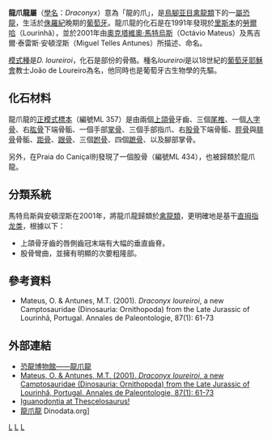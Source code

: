 {{Automatic Taxobox
| taxon = Draconyx
| fossil_range = [[侏羅紀|晚侏羅紀]], {{fossil_range|提通阶}}
| image = 
| image_caption = 
| authority = Mateus & Antunes, 2001
| type_species = '''洛氏龍爪龍 <br>''Draconyx loureiroi'''''
| type_species_authority = Mateus & Antunes, 2001
}}

'''龍爪龍屬'''（[[學名|學名]]：''Draconyx''）意為「龍的爪」，是[[鳥腳亚目|鳥腳亚目]][[禽龍類|禽龍類]]下的一[[屬|屬]][[恐龍|恐龍]]，生活於[[侏羅紀|侏羅紀]]晚期的[[葡萄牙|葡萄牙]]。龍爪龍的化石是在1991年發現於[[里斯本|里斯本]]的[[勞爾哈|勞爾哈]]（Lourinhã），並於2001年由[[奧克塔維奧·馬特烏斯|奧克塔維奧·馬特烏斯]]（Octávio Mateus）及馬吉爾·泰雷斯·安頓涅斯（Miguel Telles Antunes）所描述、命名。

[[模式種|模式種]]是''D. loureiroi''，化石是部份的骨骼。種名''loureiroi''是以18世紀的[[葡萄牙|葡萄牙]][[耶穌會|耶穌會]]教士João de Loureiro為名，他同時也是葡萄牙古生物學的先驅。

==化石材料==
龍爪龍的[[正模式標本|正模式標本]]（編號ML 357）是由兩個[[上頜骨|上頜骨]]牙齒、三個[[尾椎|尾椎]]、一個[[人字骨|人字骨]]、右[[肱骨|肱骨]]下端骨骺、一個手部[[掌骨|掌骨]]、三個手部指爪、右[[股骨|股骨]]下端骨骺、[[脛骨|脛骨]]與[[腓骨|腓骨]]骨骺、[[距骨|距骨]]、[[跟骨|跟骨]]、三個[[跗骨|跗骨]]、四個[[蹠骨|蹠骨]]、以及腳部掌骨。

另外，在Praia do Caniçal則發現了一個股骨（編號ML 434），也被歸類於龍爪龍。

==分類系統==
馬特烏斯與安頓涅斯在2001年，將龍爪龍歸類於[[禽龍類|禽龍類]]，更明確地是基干[[直拇指龙类|直拇指龙类]]，根據以下：
*上頜骨牙齒的唇側齒冠末端有大幅的垂直齒脊。
*股骨彎曲，並擁有明顯的次要粗隆部。

==參考資料==
*Mateus, O. & Antunes, M.T. (2001). ''Draconyx loureiroi'', a new Camptosauridae (Dinosauria: Ornithopoda) from the Late Jurassic of Lourinhã, Portugal. Annales de Paleontologie, 87(1): 61-73

==外部連結==
* [https://web.archive.org/web/20070612040303/http://www.dinosaur.net.cn/Museum/Draconyx.htm 恐龍博物館——龍爪龍]
*[https://web.archive.org/web/20070928122545/http://www.museulourinha.org/pt/Omateus/Papers/MateusAntunes2001Draconyx.pdf.pdf Mateus, O. & Antunes, M.T. (2001). ''Draconyx loureiroi'', a new Camptosauridae (Dinosauria: Ornithopoda) from the Late Jurassic of Lourinhã, Portugal. Annales de Paleontologie, 87(1): 61-73]
*[https://web.archive.org/web/20090425151715/http://www.thescelosaurus.com/iguanodontia.htm Iguanodontia at Thescelosaurus!]
*[http://www.dinodata.org/index.php?option=com_content&task=view&id=6405&Itemid=67 龍爪龍]{{dead link|date=2018年5月 |bot=InternetArchiveBot |fix-attempted=yes }} Dinodata.org]

{{Ornithopoda|O.}}
{{Taxonbar|from=Q1954594}}

[[Category:侏羅紀恐龍|L]]
[[Category:禽龍類|L]]
[[Category:歐洲恐龍|L]]